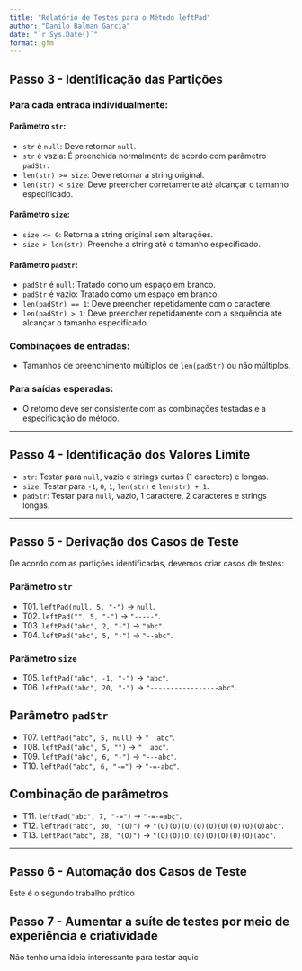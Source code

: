 ```yaml
---
title: "Relatório de Testes para o Método leftPad"
author: "Danilo Balman Garcia"
date: "`r Sys.Date()`"
format: gfm
---
```


## Passo 3 - Identificação das Partições

### Para cada entrada individualmente:

#### Parâmetro `str`:
- `str` é `null`: Deve retornar `null`.
- `str` é vazia: É preenchida normalmente de acordo com parâmetro `padStr`.
- `len(str) >= size`: Deve retornar a string original.
- `len(str) < size`: Deve preencher corretamente até alcançar o tamanho especificado.

#### Parâmetro `size`:
- `size <= 0`: Retorna a string original sem alterações.
- `size > len(str)`: Preenche a string até o tamanho especificado.

#### Parâmetro `padStr`:
- `padStr` é `null`: Tratado como um espaço em branco.
- `padStr` é vazio: Tratado como um espaço em branco.
- `len(padStr) == 1`: Deve preencher repetidamente com o caractere.
- `len(padStr) > 1`: Deve preencher repetidamente com a sequência até alcançar o tamanho especificado.

### Combinações de entradas:
- Tamanhos de preenchimento múltiplos de `len(padStr)` ou não múltiplos.

### Para saídas esperadas:
- O retorno deve ser consistente com as combinações testadas e a especificação do método.

---

## Passo 4 - Identificação dos Valores Limite

- `str`: Testar para `null`, vazio e strings curtas (1 caractere) e longas.
- `size`: Testar para `-1`, `0`, `1`, `len(str)` e `len(str) + 1`.
- `padStr`: Testar para `null`, vazio, 1 caractere, 2 caracteres e strings longas.

---

## Passo 5 - Derivação dos Casos de Teste

De acordo com as partições identificadas, devemos criar casos de testes:

### Parâmetro `str` 

- T01. `leftPad(null, 5, "-")` → `null`.
- T02. `leftPad("", 5, "-")` → `"-----"`.
- T03. `leftPad("abc", 2, "-")` → `"abc"`.
- T04. `leftPad("abc", 5, "-")` → `"--abc"`.
 
### Parâmetro `size`

- T05. `leftPad("abc", -1, "-")` → `"abc"`.
- T06. `leftPad("abc", 20, "-")` → `"-----------------abc"`.

## Parâmetro `padStr`

- T07. `leftPad("abc", 5, null)` → `"  abc"`.
- T08. `leftPad("abc", 5, "")` → `"  abc"`.
- T09. `leftPad("abc", 6, "-")` → `"---abc"`.
- T10. `leftPad("abc", 6, "-=")` → `"-=-abc"`.

## Combinação de parâmetros

- T11. `leftPad("abc", 7, "-=")` → `"-=-=abc"`.
- T12. `leftPad("abc", 30, "(O)")` → `"(O)(O)(O)(O)(O)(O)(O)(O)(O)abc"`.
- T13. `leftPad("abc", 28, "(O)")` → `"(O)(O)(O)(O)(O)(O)(O)(O)(abc"`.

---

## Passo 6 - Automação dos Casos de Teste

Este é o segundo trabalho prático

## Passo 7 - Aumentar a suíte de testes por meio de experiência e criatividade

Não tenho uma ideia interessante para testar aquic